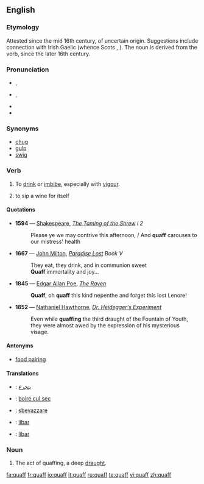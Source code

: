 {{was wotd|2006|April|11}}
==English==

===Etymology===
Attested since the mid 16th century, of uncertain origin. Suggestions include connection with Irish Gaelic {{term|cauch||cup|lang=ga}} (whence Scots {{term|quaich|lang=sco}}, {{term|queff|lang=sco}}). The noun is derived from the verb, since the later 16th century.

===Pronunciation===
* {{a|UK}} {{IPA|/'kwɒf/}}, {{SAMPA|/kwQf/}}
* {{a|US}} {{IPA|/kwɑf/|/kwɔf/}}, {{SAMPA|/kwAf/|/kwOf/}}
* {{audio|en-us-quaff.ogg|Audio (US)}}
* {{rhymes|ɒf}}

===Synonyms===
* [[chug]]
* [[gulp]]
* [[swig]]

===Verb===
{{en-verb}}

# To [[drink]] or [[imbibe]], especially with [[vigour]].
# {{context|wine terminology}} to sip a wine for itself

====Quotations====
{{timeline|
1500s=1594|
1600s=1667|
1800s=1845 1852}}
* '''1594''' — [[Shakespeare]], ''[[s:The Taming of the Shrew|The Taming of the Shrew]] i 2''
*: Please ye we may contrive this afternoon, / And '''quaff''' carouses to our mistress' health
* '''1667''' — [[w:John Milton|John Milton]], ''[[s:Paradise Lost|Paradise Lost]] Book V''
*: They eat, they drink, and in communion sweet
*: '''Quaff''' immortality and joy...
* '''1845''' — [[w:Edgar Allan Poe|Edgar Allan Poe]], ''[[s:The Raven (Poe)|The Raven]]''
*: '''Quaff''', oh '''quaff''' this kind nepenthe and forget this lost Lenore!
* '''1852''' — [[w:Nathaniel Hawthorne|Nathaniel Hawthorne]], ''[[s:Dr. Heidegger's Experiment|Dr. Heidegger's Experiment]]''
*: Even while '''quaffing''' the third draught of the Fountain of Youth, they were almost awed by the expression of his mysterious visage.

====Antonyms====
* {{sense|wine terminology}} [[food pairing]]

====Translations====
{{trans-top|to drink or imbibe}}
{{trans-mid}}
{{trans-bottom}}

{{trans-top|to sip a wine for itself}}
{{trans-mid}}
{{trans-bottom}}
{{checktrans-top}}
* {{ttbc|Arabic}}: [[يتجرع]]
* {{ttbc|French}}: [[boire cul sec]]
{{trans-mid}}
* {{ttbc|Italian}}: [[sbevazzare]]
* {{ttbc|Portuguese}}: [[libar]]
* {{ttbc|Spanish}}: [[libar]]
{{trans-bottom}}

===Noun===
{{en-noun}}

# The act of quaffing, a deep [[draught]].

[[fa:quaff]]
[[fr:quaff]]
[[io:quaff]]
[[it:quaff]]
[[ru:quaff]]
[[te:quaff]]
[[vi:quaff]]
[[zh:quaff]]
